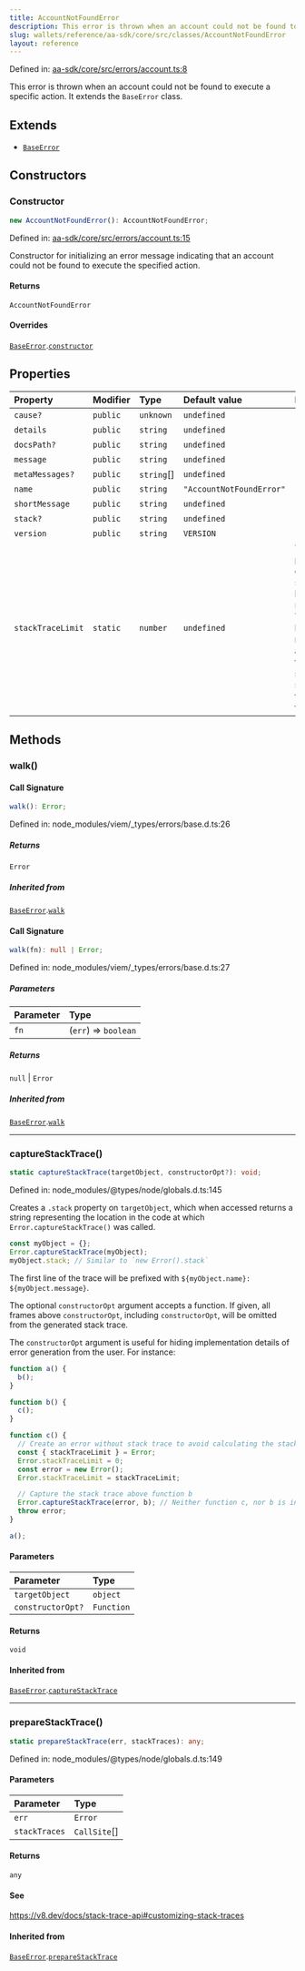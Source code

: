```yaml
---
title: AccountNotFoundError
description: This error is thrown when an account could not be found to execute a specific action. It extends the `BaseError` class.
slug: wallets/reference/aa-sdk/core/src/classes/AccountNotFoundError
layout: reference
---
```


Defined in: [aa-sdk/core/src/errors/account.ts:8](https://github.com/alchemyplatform/aa-sdk/blob/923a52171f7246172caf350853843e6680197da9/aa-sdk/core/src/errors/account.ts#L8)

This error is thrown when an account could not be found to execute a specific action. It extends the `BaseError` class.

## Extends

- [`BaseError`](BaseError.mdx)

## Constructors

### Constructor

```ts
new AccountNotFoundError(): AccountNotFoundError;
```

Defined in: [aa-sdk/core/src/errors/account.ts:15](https://github.com/alchemyplatform/aa-sdk/blob/923a52171f7246172caf350853843e6680197da9/aa-sdk/core/src/errors/account.ts#L15)

Constructor for initializing an error message indicating that an account could not be found to execute the specified action.

#### Returns

`AccountNotFoundError`

#### Overrides

[`BaseError`](BaseError.mdx).[`constructor`](BaseError.mdx#constructor)

## Properties

| Property                                     | Modifier | Type        | Default value            | Description                                                                                                                                                                                                                                                                                                                                                                                                                                       | Overrides                                                                                                 | Inherited from                                                                                                            | Defined in                                                                                                                                                          |
| :------------------------------------------- | :------- | :---------- | :----------------------- | :------------------------------------------------------------------------------------------------------------------------------------------------------------------------------------------------------------------------------------------------------------------------------------------------------------------------------------------------------------------------------------------------------------------------------------------------ | :-------------------------------------------------------------------------------------------------------- | :------------------------------------------------------------------------------------------------------------------------ | :------------------------------------------------------------------------------------------------------------------------------------------------------------------ |
| <a id="cause" /> `cause?`                    | `public` | `unknown`   | `undefined`              | -                                                                                                                                                                                                                                                                                                                                                                                                                                                 | -                                                                                                         | [`BaseError`](BaseError.mdx).[`cause`](BaseError.mdx#cause)                                                               | node_modules/typescript/lib/lib.es2022.error.d.ts:26                                                                                                                |
| <a id="details" /> `details`                 | `public` | `string`    | `undefined`              | -                                                                                                                                                                                                                                                                                                                                                                                                                                                 | -                                                                                                         | [`BaseError`](BaseError.mdx).[`details`](BaseError.mdx#details)                                                           | node_modules/viem/\_types/errors/base.d.ts:19                                                                                                                       |
| <a id="docspath" /> `docsPath?`              | `public` | `string`    | `undefined`              | -                                                                                                                                                                                                                                                                                                                                                                                                                                                 | -                                                                                                         | [`NotAModularAccountV2Error`](NotAModularAccountV2Error.mdx).[`docsPath`](NotAModularAccountV2Error.mdx#docspath)         | node_modules/viem/\_types/errors/base.d.ts:20                                                                                                                       |
| <a id="message" /> `message`                 | `public` | `string`    | `undefined`              | -                                                                                                                                                                                                                                                                                                                                                                                                                                                 | -                                                                                                         | [`BaseError`](BaseError.mdx).[`message`](BaseError.mdx#message)                                                           | node_modules/typescript/lib/lib.es5.d.ts:1077                                                                                                                       |
| <a id="metamessages" /> `metaMessages?`      | `public` | `string`\[] | `undefined`              | -                                                                                                                                                                                                                                                                                                                                                                                                                                                 | -                                                                                                         | [`NotAModularAccountV2Error`](NotAModularAccountV2Error.mdx).[`metaMessages`](NotAModularAccountV2Error.mdx#metamessages) | node_modules/viem/\_types/errors/base.d.ts:21                                                                                                                       |
| <a id="name" /> `name`                       | `public` | `string`    | `"AccountNotFoundError"` | -                                                                                                                                                                                                                                                                                                                                                                                                                                                 | [`WaitForUserOperationError`](WaitForUserOperationError.mdx).[`name`](WaitForUserOperationError.mdx#name) | -                                                                                                                         | [aa-sdk/core/src/errors/account.ts:9](https://github.com/alchemyplatform/aa-sdk/blob/923a52171f7246172caf350853843e6680197da9/aa-sdk/core/src/errors/account.ts#L9) |
| <a id="shortmessage" /> `shortMessage`       | `public` | `string`    | `undefined`              | -                                                                                                                                                                                                                                                                                                                                                                                                                                                 | -                                                                                                         | [`BaseError`](BaseError.mdx).[`shortMessage`](BaseError.mdx#shortmessage)                                                 | node_modules/viem/\_types/errors/base.d.ts:22                                                                                                                       |
| <a id="stack" /> `stack?`                    | `public` | `string`    | `undefined`              | -                                                                                                                                                                                                                                                                                                                                                                                                                                                 | -                                                                                                         | [`BaseError`](BaseError.mdx).[`stack`](BaseError.mdx#stack)                                                               | node_modules/typescript/lib/lib.es5.d.ts:1078                                                                                                                       |
| <a id="version" /> `version`                 | `public` | `string`    | `VERSION`                | -                                                                                                                                                                                                                                                                                                                                                                                                                                                 | -                                                                                                         | [`BaseError`](BaseError.mdx).[`version`](BaseError.mdx#version)                                                           | [aa-sdk/core/src/errors/base.ts:26](https://github.com/alchemyplatform/aa-sdk/blob/923a52171f7246172caf350853843e6680197da9/aa-sdk/core/src/errors/base.ts#L26)     |
| <a id="stacktracelimit" /> `stackTraceLimit` | `static` | `number`    | `undefined`              | The `Error.stackTraceLimit` property specifies the number of stack frames collected by a stack trace (whether generated by `new Error().stack` or `Error.captureStackTrace(obj)`). The default value is `10` but may be set to any valid JavaScript number. Changes will affect any stack trace captured _after_ the value has been changed. If set to a non-number value, or set to a negative number, stack traces will not capture any frames. | -                                                                                                         | [`BaseError`](BaseError.mdx).[`stackTraceLimit`](BaseError.mdx#stacktracelimit)                                           | node_modules/@types/node/globals.d.ts:161                                                                                                                           |

## Methods

### walk()

#### Call Signature

```ts
walk(): Error;
```

Defined in: node_modules/viem/\_types/errors/base.d.ts:26

##### Returns

`Error`

##### Inherited from

[`BaseError`](BaseError.mdx).[`walk`](BaseError.mdx#walk)

#### Call Signature

```ts
walk(fn): null | Error;
```

Defined in: node_modules/viem/\_types/errors/base.d.ts:27

##### Parameters

| Parameter | Type                 |
| :-------- | :------------------- |
| `fn`      | (`err`) => `boolean` |

##### Returns

`null` | `Error`

##### Inherited from

[`BaseError`](BaseError.mdx).[`walk`](BaseError.mdx#walk)

---

### captureStackTrace()

```ts
static captureStackTrace(targetObject, constructorOpt?): void;
```

Defined in: node_modules/@types/node/globals.d.ts:145

Creates a `.stack` property on `targetObject`, which when accessed returns
a string representing the location in the code at which
`Error.captureStackTrace()` was called.

```js
const myObject = {};
Error.captureStackTrace(myObject);
myObject.stack; // Similar to `new Error().stack`
```

The first line of the trace will be prefixed with
`${myObject.name}: ${myObject.message}`.

The optional `constructorOpt` argument accepts a function. If given, all frames
above `constructorOpt`, including `constructorOpt`, will be omitted from the
generated stack trace.

The `constructorOpt` argument is useful for hiding implementation
details of error generation from the user. For instance:

```js
function a() {
  b();
}

function b() {
  c();
}

function c() {
  // Create an error without stack trace to avoid calculating the stack trace twice.
  const { stackTraceLimit } = Error;
  Error.stackTraceLimit = 0;
  const error = new Error();
  Error.stackTraceLimit = stackTraceLimit;

  // Capture the stack trace above function b
  Error.captureStackTrace(error, b); // Neither function c, nor b is included in the stack trace
  throw error;
}

a();
```

#### Parameters

| Parameter         | Type       |
| :---------------- | :--------- |
| `targetObject`    | `object`   |
| `constructorOpt?` | `Function` |

#### Returns

`void`

#### Inherited from

[`BaseError`](BaseError.mdx).[`captureStackTrace`](BaseError.mdx#capturestacktrace)

---

### prepareStackTrace()

```ts
static prepareStackTrace(err, stackTraces): any;
```

Defined in: node_modules/@types/node/globals.d.ts:149

#### Parameters

| Parameter     | Type          |
| :------------ | :------------ |
| `err`         | `Error`       |
| `stackTraces` | `CallSite`\[] |

#### Returns

`any`

#### See

https://v8.dev/docs/stack-trace-api#customizing-stack-traces

#### Inherited from

[`BaseError`](BaseError.mdx).[`prepareStackTrace`](BaseError.mdx#preparestacktrace)
